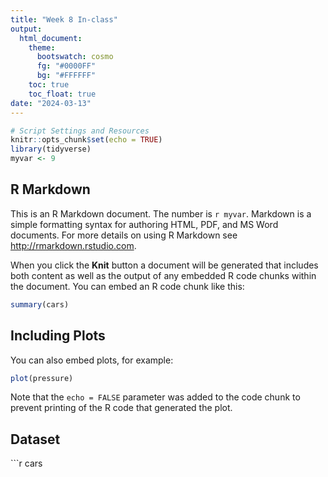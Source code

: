 ```yaml
---
title: "Week 8 In-class"
output: 
  html_document:
    theme:
      bootswatch: cosmo
      fg: "#0000FF"
      bg: "#FFFFFF"
    toc: true
    toc_float: true
date: "2024-03-13"
---
```


```r
# Script Settings and Resources
knitr::opts_chunk$set(echo = TRUE)
library(tidyverse)
myvar <- 9
```

## R Markdown

This is an R Markdown document. The number is `r myvar`. Markdown is a simple formatting syntax for authoring HTML, PDF, and MS Word documents. For more details on using R Markdown see <http://rmarkdown.rstudio.com>.

When you click the **Knit** button a document will be generated that includes both content as well as the output of any embedded R code chunks within the document. You can embed an R code chunk like this:

```r
summary(cars)
```

## Including Plots

You can also embed plots, for example:

```r
plot(pressure)
```

Note that the `echo = FALSE` parameter was added to the code chunk to prevent printing of the R code that generated the plot.

## Dataset
```r
cars